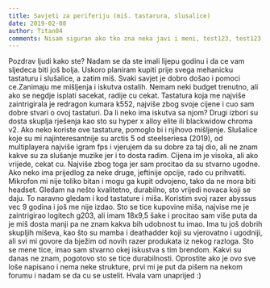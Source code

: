 ```yaml
---
title: Savjeti za periferiju (miš. tastarura, slusalice)
date: 2019-02-08
author: Titan84
comments: Nisam siguran ako tko zna neka javi i meni, test123, test123
---
```


Pozdrav ljudi kako ste? Nadam se da ste imali lijepu godinu i da ce vam sljedeca biti još bolja. 
Uskoro planiram kupiti prije svega mehanicku tastaturu i slušalice, a zatim miš. Svaki savjet je 
dobro došao i pomoci ce.Zanimaju me mišljenja i iskutva ostalih. Nemam neki budget trenutno, ali 
ako se negdje isplati sacekat, radije cu cekat. Tastatura koja me najviše zaintrigirala je redragon 
kumara k552, najviše zbog svoje cijene i cuo sam dobre stvari o ovoj tastaturi. Da li neko ima iskutva sa 
njom? Drugi izbori su dosta skuplja rješenja kao sto su hyper x alloy elite ili blackwidow chroma v2. 
Ako neko koriste ove tastature, pomoglo bi i njihovo mišljenje.
Slušalice koje su mi najinteresantnije su arctis 5 od steelseriesa (2019), od multiplayera najviše igram 
fps i vjerujem da su dobre za taj dio, ali ne znam kakve su za slušanje muzike jer i to dosta radim. 
Cijena im je visoka, ali ako vrijede, cekat cu. Najviše zbog toga jer sam procitao da su stvarno ugodne. 
Ako neko ima prijedlog za neke druge, jeftinije opcije, rado cu prihvatiti. Mikrofon mi nije toliko bitan i 
mogu ga kupit odvojeno, tako da ne mora biti headset. Gledam na nešto kvalitetno, durabilno, sto vrijedi novaca 
koji se daju. To naravno gledam i kod tastature i miša.
Koristim svoj razer abyssus vec 9 godina i još me nije izdao. Sto se tice kupovine miša, najvise me je zaintrigirao 
logitech g203, ali imam 18x9,5 šake i procitao sam više puta da je miš dosta manji pa ne znam kakva bih udobnost tu imao. 
Ima tu još dobrih skupljih miševa, kao što su mamba i deathadder koji su vjerovatno i ugodniji, ali svi mi govore da 
bježim od novih razer produkata iz nekog razloga. Sto se mene tice, imao sam stvarno okej iskustva s tim brendom. 
Kakvi su danas ne znam, pogotovo sto se tice durabilnosti. Oprostite ako je ovo sve loše napisano i nema neke strukture, 
prvi mi je put da pišem na nekom forumu i nadam se da cu se ustelit. Hvala vam unaprijed :)